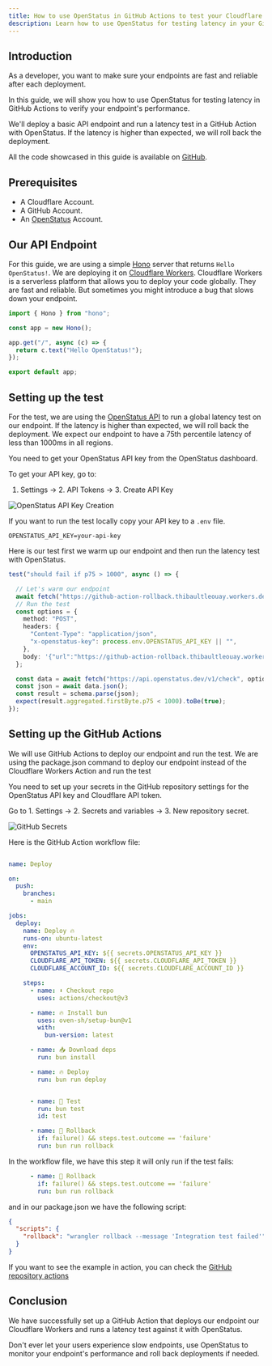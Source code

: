 ```yaml
---
title: How to use OpenStatus in GitHub Actions to test your Cloudflare Workers latency.
description: Learn how to use OpenStatus for testing latency in your GitHub Actions to verify your Cloudflare Workers' performance.
---
```


## Introduction

As a developer, you want to make sure your endpoints are fast and reliable after each deployment.

In this guide, we will show you how to use OpenStatus for testing latency in GitHub Actions to verify your endpoint's performance.

We'll deploy a basic API endpoint and run a latency test in a GitHub Action with OpenStatus. If the latency is higher than expected, we will roll back the deployment.

All the code showcased in this guide is available on [GitHub](https://github.com/openstatusHQ/github-action-rollback).


## Prerequisites

- A Cloudflare Account.
- A GitHub Account.
- An [OpenStatus](https://www.openstatus.dev) Account.


## Our API Endpoint

For this guide, we are using a simple [Hono](https://www.hono.dev) server that returns `Hello OpenStatus!`.
We are deploying it on [Cloudflare Workers](https://workers.cloudflare.com/). Cloudflare Workers is a serverless platform that allows you to deploy your code globally. They are fast and reliable. But sometimes you might introduce a bug that slows down your endpoint.


```typescript
import { Hono } from "hono";

const app = new Hono();

app.get("/", async (c) => {
  return c.text("Hello OpenStatus!");
});

export default app;
```


## Setting up the test

For the test, we are using the [OpenStatus API](https://docs.openstatus.dev/api-reference/check/post-check) to run a global latency test on our endpoint.
If the latency is higher than expected, we will roll back the deployment.
We expect our endpoint to have a 75th percentile latency of less than 1000ms in all regions.

You need to get your OpenStatus API key from the OpenStatus dashboard.

To get your API key, go to:

1. Settings -> 2. API Tokens -> 3. Create API Key

<Frame caption="GitHub Settings">
  <img
    src="/images/guides/latency-ci-integration-test/openstatus-api-token.png"
    alt="OpenStatus API Key Creation"
  />
</Frame>

If you want to run the test locally copy your API key to a `.env` file.

```env
OPENSTATUS_API_KEY=your-api-key
```

Here is our test first we warm up our endpoint and then run the latency test with OpenStatus.



```typescript
test("should fail if p75 > 1000", async () => {

  // Let's warm our endpoint
  await fetch("https://github-action-rollback.thibaultleouay.workers.dev/");
  // Run the test
  const options = {
    method: "POST",
    headers: {
      "Content-Type": "application/json",
      "x-openstatus-key": process.env.OPENSTATUS_API_KEY || "",
    },
    body: '{"url":"https://github-action-rollback.thibaultleouay.workers.dev/","method":"GET","regions":["ams","iad","gru","hkg","jnb","syd"],"runCount":2,"aggregated":true}',
  };

  const data = await fetch("https://api.openstatus.dev/v1/check", options);
  const json = await data.json();
  const result = schema.parse(json);
  expect(result.aggregated.firstByte.p75 < 1000).toBe(true);
});
```

## Setting up the GitHub Actions

We will use GitHub Actions to deploy our endpoint and run the test.
We are using the package.json command to deploy our endpoint instead of the Cloudflare Workers Action and run the test

You need to set up your secrets in the GitHub repository settings for the OpenStatus API key and Cloudflare API token.

Go to 1. Settings -> 2. Secrets and variables  -> 3. New repository secret.


<Frame caption="GitHub Settings">
  <img
    src="/images/guides/latency-ci-integration-test/github-api-token.png"
    alt="GitHub Secrets"
  />
</Frame>



Here is the GitHub Action workflow file:

```yaml

name: Deploy

on:
  push:
    branches:
      - main

jobs:
  deploy:
    name: Deploy 🔥
    runs-on: ubuntu-latest
    env:
      OPENSTATUS_API_KEY: ${{ secrets.OPENSTATUS_API_KEY }}
      CLOUDFLARE_API_TOKEN: ${{ secrets.CLOUDFLARE_API_TOKEN }}
      CLOUDFLARE_ACCOUNT_ID: ${{ secrets.CLOUDFLARE_ACCOUNT_ID }}

    steps:
      - name: ⬇️ Checkout repo
        uses: actions/checkout@v3

      - name: 🔥 Install bun
        uses: oven-sh/setup-bun@v1
        with:
          bun-version: latest

      - name: 📥 Download deps
        run: bun install

      - name: 🔥 Deploy
        run: bun run deploy


      - name: 🧪 Test
        run: bun test
        id: test

      - name: 🚀 Rollback
        if: failure() && steps.test.outcome == 'failure'
        run: bun run rollback
```

In the workflow file, we have this step it will only run if the test fails:

```yaml
      - name: 🚀 Rollback
        if: failure() && steps.test.outcome == 'failure'
        run: bun run rollback
```

and in our package.json we have the following script:

```json
{
  "scripts": {
    "rollback": "wrangler rollback --message 'Integration test failed'"
  }
}
```

If you want to see the example in action, you can check the [GitHub repository actions](https://github.com/openstatusHQ/github-action-rollback/actions)


## Conclusion

We have successfully set up a GitHub Action that deploys our endpoint our Cloudflare Workers and runs a latency test against it with OpenStatus.


Don't ever let your users experience slow endpoints, use OpenStatus to monitor your endpoint's performance and roll back deployments if needed.